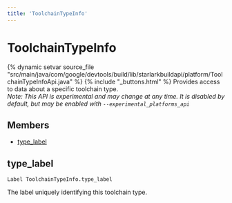 ```yaml
---
title: 'ToolchainTypeInfo'
---
```


# ToolchainTypeInfo

{% dynamic setvar source_file "src/main/java/com/google/devtools/build/lib/starlarkbuildapi/platform/ToolchainTypeInfoApi.java" %}
{% include "\_buttons.html" %}
Provides access to data about a specific toolchain type.  
*Note: This API is experimental and may change at any time. It is disabled by default, but may be enabled with `--experimental_platforms_api`*

## Members

- [type_label](#type_label)

## type_label

``` rule-signature
Label ToolchainTypeInfo.type_label
```

The label uniquely identifying this toolchain type.
